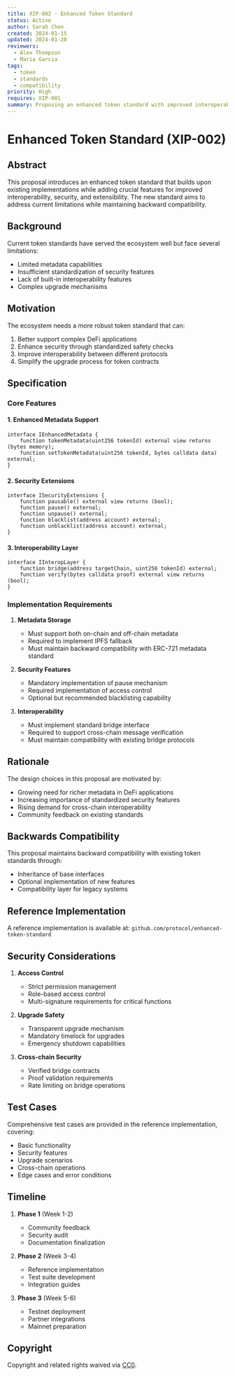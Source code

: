 ```yaml
---
title: XIP-002 - Enhanced Token Standard
status: Active
author: Sarah Chen
created: 2024-01-15
updated: 2024-01-20
reviewers:
  - Alex Thompson
  - Maria Garcia
tags:
  - token
  - standards
  - compatibility
priority: High
requires: XIP-001
summary: Proposing an enhanced token standard with improved interoperability and security features
---
```


# Enhanced Token Standard (XIP-002)

## Abstract

This proposal introduces an enhanced token standard that builds upon existing implementations while adding crucial features for improved interoperability, security, and extensibility. The new standard aims to address current limitations while maintaining backward compatibility.

## Background

Current token standards have served the ecosystem well but face several limitations:
- Limited metadata capabilities
- Insufficient standardization of security features
- Lack of built-in interoperability features
- Complex upgrade mechanisms

## Motivation

The ecosystem needs a more robust token standard that can:
1. Better support complex DeFi applications
2. Enhance security through standardized safety checks
3. Improve interoperability between different protocols
4. Simplify the upgrade process for token contracts

## Specification

### Core Features

#### 1. Enhanced Metadata Support
```solidity
interface IEnhancedMetadata {
    function tokenMetadata(uint256 tokenId) external view returns (bytes memory);
    function setTokenMetadata(uint256 tokenId, bytes calldata data) external;
}
```

#### 2. Security Extensions
```solidity
interface ISecurityExtensions {
    function pausable() external view returns (bool);
    function pause() external;
    function unpause() external;
    function blacklist(address account) external;
    function unblacklist(address account) external;
}
```

#### 3. Interoperability Layer
```solidity
interface IInteropLayer {
    function bridge(address targetChain, uint256 tokenId) external;
    function verify(bytes calldata proof) external view returns (bool);
}
```

### Implementation Requirements

1. **Metadata Storage**
   - Must support both on-chain and off-chain metadata
   - Required to implement IPFS fallback
   - Must maintain backward compatibility with ERC-721 metadata standard

2. **Security Features**
   - Mandatory implementation of pause mechanism
   - Required implementation of access control
   - Optional but recommended blacklisting capability

3. **Interoperability**
   - Must implement standard bridge interface
   - Required to support cross-chain message verification
   - Must maintain compatibility with existing bridge protocols

## Rationale

The design choices in this proposal are motivated by:
- Growing need for richer metadata in DeFi applications
- Increasing importance of standardized security features
- Rising demand for cross-chain interoperability
- Community feedback on existing standards

## Backwards Compatibility

This proposal maintains backward compatibility with existing token standards through:
- Inheritance of base interfaces
- Optional implementation of new features
- Compatibility layer for legacy systems

## Reference Implementation

A reference implementation is available at:
`github.com/protocol/enhanced-token-standard`

## Security Considerations

1. **Access Control**
   - Strict permission management
   - Role-based access control
   - Multi-signature requirements for critical functions

2. **Upgrade Safety**
   - Transparent upgrade mechanism
   - Mandatory timelock for upgrades
   - Emergency shutdown capabilities

3. **Cross-chain Security**
   - Verified bridge contracts
   - Proof validation requirements
   - Rate limiting on bridge operations

## Test Cases

Comprehensive test cases are provided in the reference implementation, covering:
- Basic functionality
- Security features
- Upgrade scenarios
- Cross-chain operations
- Edge cases and error conditions

## Timeline

1. **Phase 1** (Week 1-2)
   - Community feedback
   - Security audit
   - Documentation finalization

2. **Phase 2** (Week 3-4)
   - Reference implementation
   - Test suite development
   - Integration guides

3. **Phase 3** (Week 5-6)
   - Testnet deployment
   - Partner integrations
   - Mainnet preparation

## Copyright

Copyright and related rights waived via [CC0](https://creativecommons.org/publicdomain/zero/1.0/).
